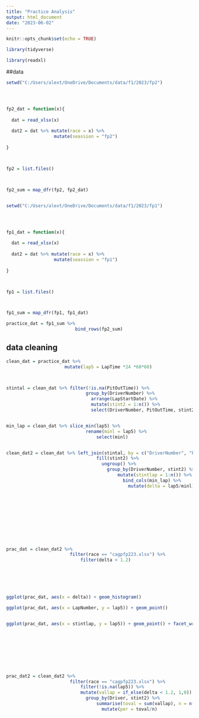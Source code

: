 ```yaml
---
title: "Practice Analysis"
output: html_document
date: "2023-06-02"
---
```


```r
knitr::opts_chunk$set(echo = TRUE)
```


```r


library(tidyverse)

library(readxl)


```

##data

```r

setwd("C:/Users/alext/OneDrive/Documents/data/f1/2023/fp2")




fp2_dat = function(x){
  
  dat = read_xlsx(x)
  
  dat2 = dat %>% mutate(race = x) %>%
                  mutate(seassion = "fp2")
  
}



fp2 = list.files()



fp2_sum = map_dfr(fp2, fp2_dat)


setwd("C:/Users/alext/OneDrive/Documents/data/f1/2023/fp1")




fp1_dat = function(x){
  
  dat = read_xlsx(x)
  
  dat2 = dat %>% mutate(race = x) %>%
                  mutate(seassion = "fp1")
  
}



fp1 = list.files()



fp1_sum = map_dfr(fp1, fp1_dat)

practice_dat = fp1_sum %>% 
                          bind_rows(fp2_sum)

```


## data cleaning

```r



clean_dat = practice_dat %>%
                      mutate(lap5 = LapTime *24 *60*60) 



stintal = clean_dat %>% filter(!is.na(PitOutTime)) %>%
                              group_by(DriverNumber) %>%
                                arrange(LapStartDate) %>%
                                mutate(stint2 = 1:n()) %>%
                                select(DriverNumber, PitOutTime, stint2)


min_lap = clean_dat %>% slice_min(lap5) %>%
                              rename(minl = lap5) %>%
                                  select(minl)


clean_dat2 = clean_dat %>% left_join(stintal, by = c("DriverNumber", "PitOutTime")) %>%
                                  fill(stint2) %>%
                                    ungroup() %>%
                                      group_by(DriverNumber, stint2) %>%
                                          mutate(stintlap = 1:n()) %>%
                                            bind_cols(min_lap) %>%
                                              mutate(delta = lap5/minl)
                      











```



```r

prac_dat = clean_dat2 %>%
                        filter(race == "cagpfp223.xlsx") %>%
                            filter(delta < 1.2)
 





ggplot(prac_dat, aes(x = delta)) + geom_histogram()

ggplot(prac_dat, aes(x = LapNumber, y = lap5)) + geom_point()



```



```r


ggplot(prac_dat, aes(x = stintlap, y = lap5)) + geom_point() + facet_wrap(~Compound)










```



```r


prac_dat2 = clean_dat2 %>%
                        filter(race == "cagpfp223.xlsx") %>%
                            filter(!is.na(lap5)) %>%
                            mutate(vallap = if_else(delta < 1.2, 1,0))  %>%
                              group_by(Driver, stint2) %>%
                                  summarise(toval = sum(vallap), n = n()) %>%
                                    mutate(per = toval/n)



 













```



